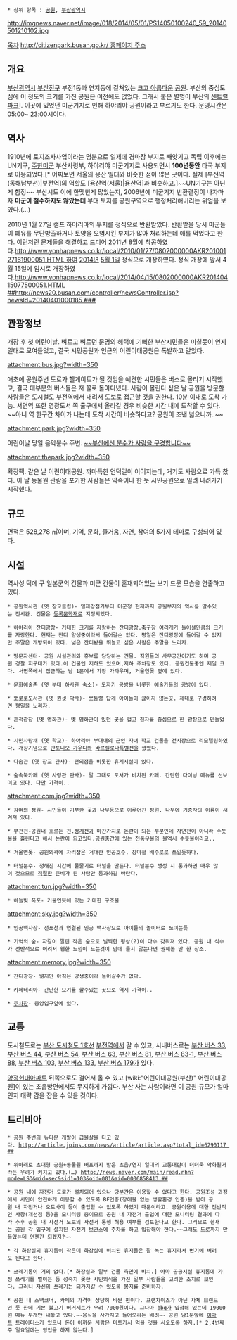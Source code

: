  * 상위 항목 : [[공원]], [[부산광역시]]

{{{+1 釜山市民公園 / Busan Citizens Park }}}

http://imgnews.naver.net/image/018/2014/05/01/PS14050100240_59_20140501210102.jpg

[[목차]]
[[http://citizenpark.busan.go.kr/ 홈페이지 주소]]
== 개요 ==
[[부산광역시]] [[부산진구]] 부전1동과 연지동에 걸쳐있는 [[크고 아름다운]] [[공원]]. 부산의 중심도심에 이 정도의 크기를 가진 공원은 이전에도 없었다. 그래서 붙은 별명이 부산의 [[센트럴 파크]]]. 이곳에 있었던 미군기지로 인해 하야리야 공원이라고 부르기도 한다. 운영시간은 05:00~ 23:00시이다.

== 역사 ==
1910년에 토지조사사업이라는 명분으로 일제에 경마장 부지로 빼앗기고 독립 이후에는 UN기구, [[주한미군]] 부산사령부, 하야리야 미군기지로 사용되면서 '''100년동안''' 타국 부지로 이용되었다.[* 어찌보면 서울의 용산 일대와 비슷한 점이 많은 곳이다. 실제 [부전역(동해남부선)|부전역]의 역할도 [용산역(서울)|용산역]과 비슷하고.]~~UN기구는 아닌게 함정~~ 부산시도 이에 한맺힌게 많았는지, 2006년에 미군기지 반환결정이 나자마자 '''미군이 철수하지도 않았는데''' 부대 토지를 공원구역으로 행정처리해버리는 위엄을 보였다.(…)

2010년 1월 27일 캠프 하야리아의 부지를 정식으로 반환받았다. 반환받을 당시 미군들이 폐유를 무단방출하거나 토양을 오염시킨 부지가 많아 처리하는데 애를 먹었다고 한다. 이런저런 문제들을 해결하고 드디어 2011년 8월에 착공하였다.[[http://www.yonhapnews.co.kr/local/2010/01/27/0802000000AKR20100127161900051.HTML 하여]] [[2014년]] [[5월 1일]] 정식으로 개장하였다. 정식 개장에 앞서 4월 15일에 임시로 개장하였다.[[http://www.yonhapnews.co.kr/local/2014/04/15/0802000000AKR20140415077500051.HTML ##]][[http://news20.busan.com/controller/newsController.jsp?newsId=20140401000185 ###]]

== 관광정보 ==
개장 후 첫 어린이날. 벼르고 벼르던 문명의 혜택에 기뻐한 부산시민들은 미칠듯이 연지 일대로 모여들었고, 결국 시민공원과 인근의 어린이대공원은 폭발하고 말았다.

attachment:bus.jpg?width=350

애초에 공원주변 도로가 헬게이트가 될 것임을 예견한 시민들은 버스로 몰리기 시작했고, 결국 대부분의 버스들은 저 꼴로 돌아다녔다. 사람이 몰린다 싶은 날 공원을 방문할 사람들은 도시철도 부전역에서 내려서 도보로 접근할 것을 권한다. 10분 이내로 도착 가능. 서면역 또한 영광도서 쪽 출구에서 올라갈 경우 비슷한 시간 내에 도착할 수 있다. ~~아니 역 한구간 차이가 나는데 도착 시간이 비슷하다고? 공원이 조낸 넓으니까..~~

attachment:park.jpg?width=350

어린이날 당일 음악분수 주변. [[러시아식 유머|~~부산에선 분수가 사람을 구경합니다~~]]

attachment:thepark.jpg?width=350

확장팩. 같은 날 어린이대공원. 까마득한 언덕길이 이어지는데, 거기도 사람으로 가득 찼다. 이 날 동물원 관람을 포기한 사람들은 약속이나 한 듯 시민공원으로 밀려 내려가기 시작했다.

== 규모 ==
면적은 528,278 ㎡이며, 기억, 문화, 즐거움, 자연, 참여의 5가지 테마로 구성되어 있다.

== 시설 ==
역사성 덕에 구 일본군의 건물과 미군 건물이 혼재되어있는 보기 드문 모습을 연출하고 있다.

 * 공원역사관 (옛 장교클럽)- 일제강점기부터 미군정 현재까지 공원부지의 역사를 알수있는 전시관. 건물은 [[등록문화재]]로 지정되었다.

 * 하야리아 잔디광장- 거대한 크기를 자랑하는 잔디광장.축구장 여러개가 들어설만큼의 크기를 자랑한다. 현재는 잔디 양생중이라서 들어갈순 없다. 평일은 잔디광장에 들어갈 수 없지만 주말은 개방되어 있다. 넓은 잔디밭을 뛰놀고 싶은 사람은 주말을 노리자.

 * 방문자센터- 공원 시설관리와 홍보를 담당하는 건물. 직원들의 사무공간이기도 하며 공원 경찰 지구대가 있다.이 건물엔 지하도 있으며,지하 주차장도 있다. 공원건물중엔 제일 크다. 서면쪽에서 접근하는 남 1문에서 가장 가까우며, 거울연못 옆에 있다.

 * 문화예술촌 (옛 부대 하사관 숙소)- 도자기 공방을 비롯한 예술가들의 공방이 있다.

 * 뽀로로도서관 (옛 퀀셋 막사)- 뽀통령 답게 아이들이 끊이지 않는곳. 제대로 구경하려면 평일을 노리자.

 * 흔적광장 (옛 영화관)- 옛 영화관이 있던 곳을 헐고 정자를 중심으로 한 광장으로 만들었다. 

 * 시민사랑채 (옛 학교)- 하야리아 부대내의 군인 자녀 학교 건물을 전시장으로 리모델링하였다. 개장기념으로 [[안토니오 가우디]]와 [[바르셀로나]]특별전을 했었다.

 * 다솜관 (옛 장교 관사)- 편의점을 비롯한 휴게시설이 있다.

 * 숲속북카페 (옛 사령관 관사)- 말 그대로 도서가 비치된 카페. 간단한 다이닝 메뉴를 선보이고 있다. 다만 가격이..

attachment:com.jpg?width=350

 * 참여의 정원- 시민들이 기부한 꽃과 나무등으로 이루어진 정원. 나무에 기증자의 이름이 새겨져 있다.

 * 부전천-공원내 흐르는 천.[[청계천]]과 마찬가지로 논란이 되는 부분인데 자연천이 아니라 수돗물을 흘린다고 해서 논란이 되고있다.공원중간에 있는 전통우물의 물역시 수돗물이라고..

 * 거울연못- 공원외곽에 자리잡은 거대한 인공호수. 장마철 배수로로 쓰일듯하다.

 * 터널분수- 정해진 시간에 물줄기로 터널을 만든다. 터널분수 생성 시 통과하면 매우 많이 젖으므로 [[적절]]한 준비가 된 사람만 통과하길 바란다.

attachment:tun.jpg?width=350

 * 하늘빛 폭포- 거울연못에 있는 거대한 구조물

attachment:sky.jpg?width=350

 * 인공백사장- 전포천과 연결된 인공 백사장으로 아이들의 놀이터로 쓰이는듯

 * 기억의 숲- 자갈이 깔린 작은 숲으로 널찍한 평상(?)이 다수 갖춰져 있다. 공원 내 식수가 전반적으로 어려서 휑한 느낌이 드는것이 맘에 들지 않는다면 권해볼 만 한 장소.

attachment:memory.jpg?width=350

 * 잔디광장- 넒지만 아직은 양생중이라 들어갈수가 없다. 

 * 카페테리아- 간단한 요기를 할수있는 곳으로 역시 가격이..

 * [[주차장]]- 중앙입구앞에 있다. 

== 교통 ==
도시철도로는 [[부산 도시철도 1호선]] [[부전역]]에서 갈 수 있고, 시내버스로는 [[부산 버스 33]], [[부산 버스 44]], [[부산 버스 54]], [[부산 버스 63]], [[부산 버스 81]], [[부산 버스 83-1]], [[부산 버스 88]], [[부산 버스 103]], [[부산 버스 133]], [[부산 버스 179]]가 있다.

[[양정]]현대아파트 뒤쪽으로도 걸어서 올 수 있고 [wiki:"어린이대공원(부산)" 어린이대공원]이 있는 초읍방면에서도 무지하게 가깝다. 부산 사는 사람이라면 이 공원 규모가 얼마인지 대략 감을 잡을 수 있을 것이다.

== 트리비아 ==
 * 공원 주변의 뉴타운 개발이 급물살을 타고 있다. [[http://article.joins.com/news/article/article.asp?total_id=6290117 ##]]

 * 위아래로 초대형 공원+동물원 버프까지 받은 초읍/연지 일대의 교통대란이 더더욱 악화될거라는 우려가 커지고 있다.(…) [[http://news.naver.com/main/read.nhn?mode=LSD&mid=sec&sid1=103&oid=001&aid=0006858413 ##]]

 * 공원 내에 자전거 도로가 설치되어 있으나 당분간은 이용할 수 없다고 한다. 공원조성 과정에서 시민이 안전하게 이용할 수 있도록 BF인증(장애물 없는 생활환경 인증)을 받아 공원 내 자전거나 오토바이 등이 출입할 수 없도록 하였기 때문이라고. 공원이용에 대한 전반적인 사항(개선점 등)을 모니터링 중이므로 공원 내 자전거 출입에 대한 모니터링 결과에 따라 추후 공원 내 자전거 도로의 자전거 통행 허용 여부를 검토한다고 한다. 그러므로 현재는 공원 각 입구에 설치된 자전거 보관소에 주차를 하고 입장해야 한다.~~그래도 도로까지 만들었는데 언젠간 되겠지?~~

 * 각 화장실의 휴지통이 작은데 화장실에 비치된 휴지들은 잘 녹는 휴지라서 변기에 버려도 된다고 한다.

 * 쓰레기통이 거의 없다.[* 화장실과 일부 건물 측면에 비치.] 아마 공공시설 휴지통에 가정 쓰레기를 벌이는 등 성숙치 못한 시민의식을 가진 일부 사람들을 고려한 조치로 보인다. 그러니 자신의 쓰레기는 되가져갈 수 있도록 봉지를 준비하자.

 * 공원 내 스낵코너, 카페의 가격이 상당히 비싼 편이다. 프랜차이즈가 아닌 자체 브랜드인 듯 한데 기본 불고기 버거세트가 무려 7000원이다. 그나마 [[bbq]]가 입점해 있는데 19000원 메뉴 두개만 내놓고 있다.~~음식을 사가지고 들어오라는 배려~~ 공원 남1문앞에 [[이마트]] 트레이더스가 있으니 돈이 아까운 사람은 마트가서 먹을 것을 사오도록 하자.[* 2,4번째주 일요일에는 영업을 하지 않는다.]
